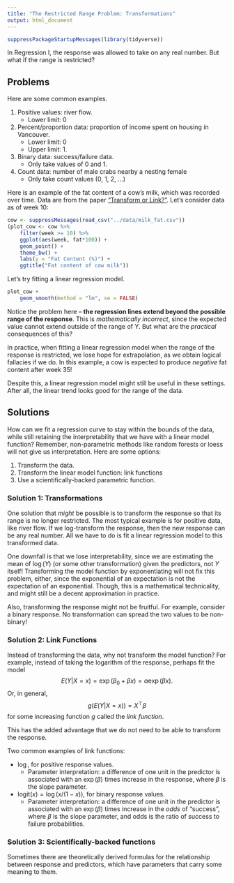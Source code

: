 ```yaml
---
title: "The Restricted Range Problem: Transformations"
output: html_document
---
```


```r
suppressPackageStartupMessages(library(tidyverse))
```


In Regression I, the response was allowed to take on any real number. But what if the range is restricted?

## Problems

Here are some common examples.

1. Positive values: river flow. 
    - Lower limit: 0
2. Percent/proportion data: proportion of income spent on housing in Vancouver. 
    - Lower limit: 0
    - Upper limit: 1. 
3. Binary data: success/failure data.
    - Only take values of 0 and 1.
4. Count data: number of male crabs nearby a nesting female
    - Only take count values (0, 1, 2, ...)

Here is an example of the fat content of a cow's milk, which was recorded over time. Data are from the paper ["Transform or Link?"](https://core.ac.uk/download/pdf/79036775.pdf). Let's consider data as of week 10:

```r
cow <- suppressMessages(read_csv("../data/milk_fat.csv"))
(plot_cow <- cow %>% 
    filter(week >= 10) %>% 
    ggplot(aes(week, fat*100)) +
    geom_point() +
    theme_bw() +
    labs(y = "Fat Content (%)") +
    ggtitle("Fat content of cow milk"))
```

Let's try fitting a linear regression model. 

```r
plot_cow +
    geom_smooth(method = "lm", se = FALSE)
```

Notice the problem here -- __the regression lines extend beyond the possible range of the response__. This is _mathematically incorrect_, since the expected value cannot extend outside of the range of Y. But what are the _practical_ consequences of this?

In practice, when fitting a linear regression model when the range of the response is restricted, we lose hope for extrapolation, as we obtain logical fallacies if we do. In this example, a cow is expected to produce _negative_ fat content after week 35!

Despite this, a linear regression model might still be useful in these settings. After all, the linear trend looks good for the range of the data. 


## Solutions

How can we fit a regression curve to stay within the bounds of the data, while still retaining the interpretability that we have with a linear model function? Remember, non-parametric methods like random forests or loess will not give us interpretation. Here are some options:

1. Transform the data. 
2. Transform the linear model function: link functions
3. Use a scientifically-backed parametric function.

### Solution 1: Transformations

One solution that _might_ be possible is to transform the response so that its range is no longer restricted. 
The most typical example is for positive data, like river flow. If we log-transform the response, then the new response can be any real number. All we have to do is fit a linear regression model to this transformed data.

One downfall is that we lose interpretability, since we are estimating the mean of $\log(Y)$ (or some other transformation) given the predictors, not $Y$ itself! Transforming the model function by exponentiating will not fix this problem, either, since the exponential of an expectation is not the expectation of an exponential. Though, this is a mathematical technicality, and might still be a decent approximation in practice.

Also, transforming the response might not be fruitful. For example, consider a binary response. No transformation can spread the two values to be non-binary!

### Solution 2: Link Functions

Instead of transforming the data, why not transform the model function? For example, instead of taking the logarithm of the response, perhaps fit the model $$ E(Y|X=x) = \exp(\beta_0 + \beta x) = \alpha \exp(\beta x). $$ Or, in general, $$ g(E(Y|X=x)) = X^{\top} \beta $$ for some increasing function $g$ called the _link function_. 

This has the added advantage that we do not need to be able to transform the response.

Two common examples of link functions:

- $\log$, for positive response values.
    - Parameter interpretation: a difference of one unit in the predictor is associated with an $\exp(\beta)$ times increase in the response, where $\beta$ is the slope parameter.
- $\text{logit}(x)=\log(x/(1-x))$, for binary response values.
    - Parameter interpretation: a difference of one unit in the predictor is associated with an $\exp(\beta)$ times increase in the _odds_ of "success", where $\beta$ is the slope parameter, and odds is the ratio of success to failure probabilities.

### Solution 3: Scientifically-backed functions

Sometimes there are theoretically derived formulas for the relationship between response and predictors, which have parameters that carry some meaning to them.

